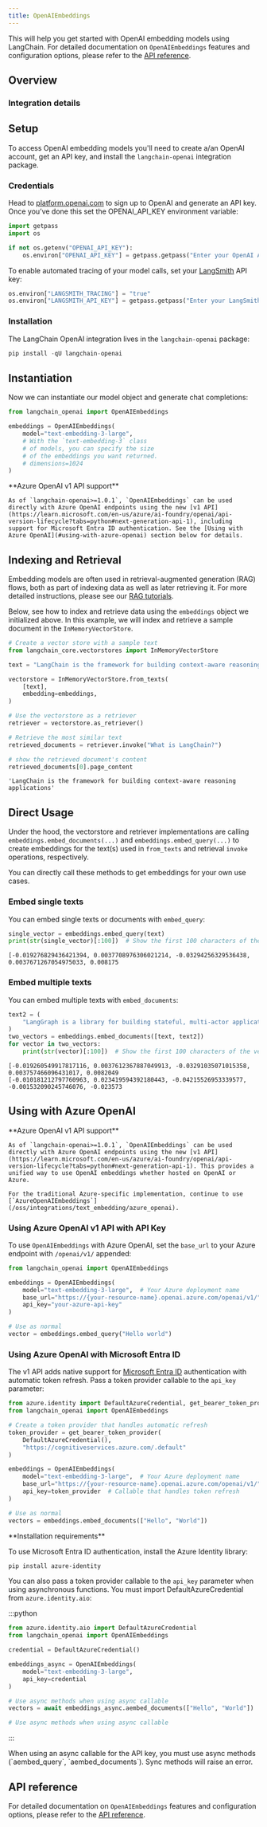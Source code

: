 ```yaml
---
title: OpenAIEmbeddings
---
```


This will help you get started with OpenAI embedding models using LangChain. For detailed documentation on `OpenAIEmbeddings` features and configuration options, please refer to the [API reference](https://python.langchain.com/api_reference/openai/embeddings/langchain_openai.embeddings.base.OpenAIEmbeddings.html).

## Overview

### Integration details

<ItemTable category="text_embedding" item="OpenAI" />

## Setup

To access OpenAI embedding models you'll need to create a/an OpenAI account, get an API key, and install the `langchain-openai` integration package.

### Credentials

Head to [platform.openai.com](https://platform.openai.com) to sign up to OpenAI and generate an API key. Once you’ve done this set the OPENAI_API_KEY environment variable:

```python
import getpass
import os

if not os.getenv("OPENAI_API_KEY"):
    os.environ["OPENAI_API_KEY"] = getpass.getpass("Enter your OpenAI API key: ")
```

To enable automated tracing of your model calls, set your [LangSmith](https://docs.smith.langchain.com/) API key:

```python
os.environ["LANGSMITH_TRACING"] = "true"
os.environ["LANGSMITH_API_KEY"] = getpass.getpass("Enter your LangSmith API key: ")
```

### Installation

The LangChain OpenAI integration lives in the `langchain-openai` package:

```python
pip install -qU langchain-openai
```

## Instantiation

Now we can instantiate our model object and generate chat completions:

```python
from langchain_openai import OpenAIEmbeddings

embeddings = OpenAIEmbeddings(
    model="text-embedding-3-large",
    # With the `text-embedding-3` class
    # of models, you can specify the size
    # of the embeddings you want returned.
    # dimensions=1024
)
```

<Info>
    **Azure OpenAI v1 API support**

    As of `langchain-openai>=1.0.1`, `OpenAIEmbeddings` can be used directly with Azure OpenAI endpoints using the new [v1 API](https://learn.microsoft.com/en-us/azure/ai-foundry/openai/api-version-lifecycle?tabs=python#next-generation-api-1), including support for Microsoft Entra ID authentication. See the [Using with Azure OpenAI](#using-with-azure-openai) section below for details.
</Info>

## Indexing and Retrieval

Embedding models are often used in retrieval-augmented generation (RAG) flows, both as part of indexing data as well as later retrieving it. For more detailed instructions, please see our [RAG tutorials](/oss/langchain/rag).

Below, see how to index and retrieve data using the `embeddings` object we initialized above. In this example, we will index and retrieve a sample document in the `InMemoryVectorStore`.

```python
# Create a vector store with a sample text
from langchain_core.vectorstores import InMemoryVectorStore

text = "LangChain is the framework for building context-aware reasoning applications"

vectorstore = InMemoryVectorStore.from_texts(
    [text],
    embedding=embeddings,
)

# Use the vectorstore as a retriever
retriever = vectorstore.as_retriever()

# Retrieve the most similar text
retrieved_documents = retriever.invoke("What is LangChain?")

# show the retrieved document's content
retrieved_documents[0].page_content
```

```output
'LangChain is the framework for building context-aware reasoning applications'
```

## Direct Usage

Under the hood, the vectorstore and retriever implementations are calling `embeddings.embed_documents(...)` and `embeddings.embed_query(...)` to create embeddings for the text(s) used in `from_texts` and retrieval `invoke` operations, respectively.

You can directly call these methods to get embeddings for your own use cases.

### Embed single texts

You can embed single texts or documents with `embed_query`:

```python
single_vector = embeddings.embed_query(text)
print(str(single_vector)[:100])  # Show the first 100 characters of the vector
```

```output
[-0.019276829436421394, 0.0037708976306021214, -0.03294256329536438, 0.0037671267054975033, 0.008175
```

### Embed multiple texts

You can embed multiple texts with `embed_documents`:

```python
text2 = (
    "LangGraph is a library for building stateful, multi-actor applications with LLMs"
)
two_vectors = embeddings.embed_documents([text, text2])
for vector in two_vectors:
    print(str(vector)[:100])  # Show the first 100 characters of the vector
```

```output
[-0.019260549917817116, 0.0037612367887049913, -0.03291035071015358, 0.003757466096431017, 0.0082049
[-0.010181212797760963, 0.023419594392180443, -0.04215526953339577, -0.001532090245746076, -0.023573
```

## Using with Azure OpenAI

<Info>
    **Azure OpenAI v1 API support**

    As of `langchain-openai>=1.0.1`, `OpenAIEmbeddings` can be used directly with Azure OpenAI endpoints using the new [v1 API](https://learn.microsoft.com/en-us/azure/ai-foundry/openai/api-version-lifecycle?tabs=python#next-generation-api-1). This provides a unified way to use OpenAI embeddings whether hosted on OpenAI or Azure.

    For the traditional Azure-specific implementation, continue to use [`AzureOpenAIEmbeddings`](/oss/integrations/text_embedding/azure_openai).
</Info>

### Using Azure OpenAI v1 API with API Key

To use `OpenAIEmbeddings` with Azure OpenAI, set the `base_url` to your Azure endpoint with `/openai/v1/` appended:

```python
from langchain_openai import OpenAIEmbeddings

embeddings = OpenAIEmbeddings(
    model="text-embedding-3-large",  # Your Azure deployment name
    base_url="https://{your-resource-name}.openai.azure.com/openai/v1/",
    api_key="your-azure-api-key"
)

# Use as normal
vector = embeddings.embed_query("Hello world")
```

### Using Azure OpenAI with Microsoft Entra ID

The v1 API adds native support for [Microsoft Entra ID](https://learn.microsoft.com/en-us/azure/ai-foundry/openai/how-to/managed-identity) authentication with automatic token refresh. Pass a token provider callable to the `api_key` parameter:

```python
from azure.identity import DefaultAzureCredential, get_bearer_token_provider
from langchain_openai import OpenAIEmbeddings

# Create a token provider that handles automatic refresh
token_provider = get_bearer_token_provider(
    DefaultAzureCredential(),
    "https://cognitiveservices.azure.com/.default"
)

embeddings = OpenAIEmbeddings(
    model="text-embedding-3-large",  # Your Azure deployment name
    base_url="https://{your-resource-name}.openai.azure.com/openai/v1/",
    api_key=token_provider  # Callable that handles token refresh
)

# Use as normal
vectors = embeddings.embed_documents(["Hello", "World"])
```

<Tip>
**Installation requirements**

To use Microsoft Entra ID authentication, install the Azure Identity library:

```bash
pip install azure-identity
```

</Tip>

You can also pass a token provider callable to the `api_key` parameter when using
asynchronous functions. You must import DefaultAzureCredential from `azure.identity.aio`:

:::python

```python
from azure.identity.aio import DefaultAzureCredential
from langchain_openai import OpenAIEmbeddings

credential = DefaultAzureCredential()

embeddings_async = OpenAIEmbeddings(
    model="text-embedding-3-large",
    api_key=credential
)

# Use async methods when using async callable
vectors = await embeddings_async.aembed_documents(["Hello", "World"])

# Use async methods when using async callable
```

:::

<Note>
When using an async callable for the API key, you must use async methods (`aembed_query`, `aembed_documents`). Sync methods will raise an error.
</Note>

## API reference

For detailed documentation on `OpenAIEmbeddings` features and configuration options, please refer to the [API reference](https://python.langchain.com/api_reference/openai/embeddings/langchain_openai.embeddings.base.OpenAIEmbeddings.html).
